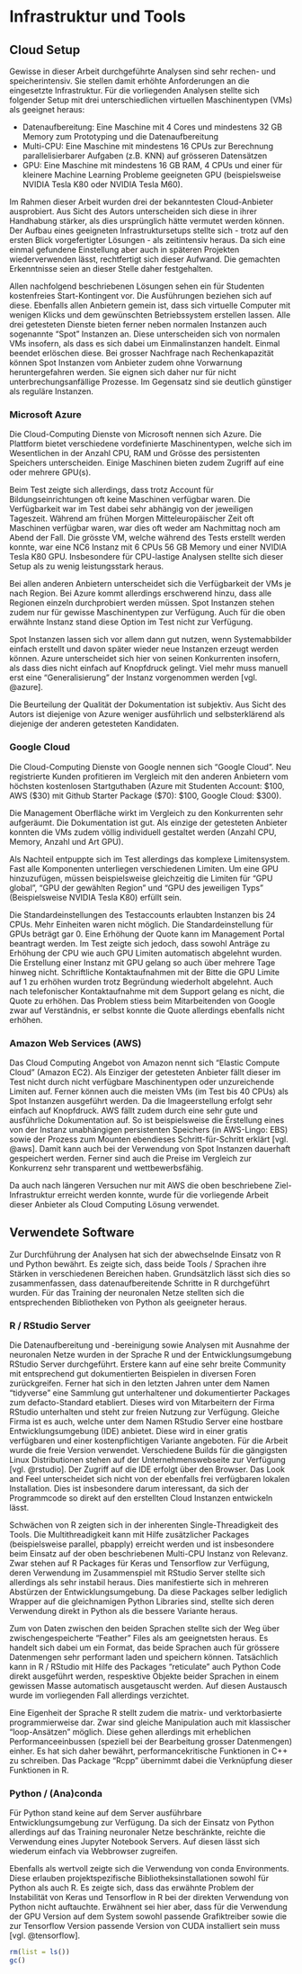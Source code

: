 # Infrastruktur und Tools

## Cloud Setup
Gewisse in dieser Arbeit durchgeführte Analysen sind sehr rechen- und speicherintensiv. Sie stellen damit erhöhte Anforderungen an die eingesetzte Infrastruktur. Für die vorliegenden Analysen stellte sich folgender Setup mit drei unterschiedlichen virtuellen Maschinentypen (VMs) als geeignet heraus:

-	Datenaufbereitung: Eine Maschine mit 4 Cores und mindestens 32 GB Memory zum Prototyping und die Datenaufbereitung
-	Multi-CPU: Eine Maschine mit mindestens 16 CPUs zur Berechnung parallelisierbarer Aufgaben (z.B. KNN) auf grösseren Datensätzen
-	GPU: Eine Maschine mit mindestens 16 GB RAM, 4 CPUs und einer für kleinere Machine Learning Probleme geeigneten GPU (beispielsweise NVIDIA Tesla K80 oder NVIDIA Tesla M60).

Im Rahmen dieser Arbeit wurden drei der bekanntesten Cloud-Anbieter ausprobiert. Aus Sicht des Autors unterscheiden sich diese in ihrer Handhabung stärker, als dies ursprünglich hätte vermutet werden können. Der Aufbau eines geeigneten Infrastruktursetups stellte sich - trotz auf den ersten Blick vorgefertigter Lösungen - als zeitintensiv heraus. Da sich eine einmal gefundene Einstellung aber auch in späteren Projekten wiederverwenden lässt, rechtfertigt sich dieser Aufwand. Die gemachten Erkenntnisse seien an dieser Stelle daher festgehalten.

Allen nachfolgend beschriebenen Lösungen sehen ein für Studenten kostenfreies Start-Kontingent vor. Die Ausführungen beziehen sich auf diese. Ebenfalls allen Anbietern gemein ist, dass sich virtuelle Computer mit wenigen Klicks und dem gewünschten Betriebssystem erstellen lassen. Alle drei getesteten Dienste bieten ferner neben normalen Instanzen auch sogenannte "Spot" Instanzen an. Diese unterscheiden sich von normalen VMs insofern, als dass es sich dabei um Einmalinstanzen handelt. Einmal beendet erlöschen diese. Bei grosser Nachfrage nach Rechenkapazität können Spot Instanzen vom Anbieter zudem ohne Vorwarnung heruntergefahren werden. Sie eignen sich daher nur für nicht unterbrechungsanfällige Prozesse. Im Gegensatz sind sie deutlich günstiger als reguläre Instanzen.


### Microsoft Azure
Die Cloud-Computing Dienste von Microsoft nennen sich Azure. Die Plattform bietet verschiedene vordefinierte Maschinentypen, welche sich im Wesentlichen in der Anzahl CPU, RAM und Grösse des persistenten Speichers unterscheiden. Einige Maschinen bieten zudem Zugriff auf eine oder mehrere GPU(s). 

Beim Test zeigte sich allerdings, dass trotz Account für Bildungseinrichtungen oft keine Maschinen verfügbar waren. Die Verfügbarkeit war im Test dabei sehr abhängig von der jeweiligen Tageszeit. Während am frühen Morgen Mitteleuropäischer Zeit oft Maschinen verfügbar waren, war dies oft weder am Nachmittag noch am Abend der Fall. Die grösste VM, welche während des Tests erstellt werden konnte, war eine NC6 Instanz mit 6 CPUs 56 GB Memory und einer NVIDIA Tesla K80 GPU. Insbesondere für CPU-lastige Analysen stellte sich dieser Setup als zu wenig leistungsstark heraus. 

Bei allen anderen Anbietern unterscheidet sich die Verfügbarkeit der VMs je nach Region. Bei Azure kommt allerdings erschwerend hinzu, dass alle Regionen einzeln durchprobiert werden müssen. Spot Instanzen stehen zudem nur für gewisse Maschinentypen zur Verfügung. Auch für die oben erwähnte Instanz stand diese Option im Test nicht zur Verfügung.

Spot Instanzen lassen sich vor allem dann gut nutzen, wenn Systemabbilder einfach erstellt und davon später wieder neue Instanzen erzeugt werden können. Azure unterscheidet sich hier von seinen Konkurrenten insofern, als dass dies nicht einfach auf Knopfdruck gelingt. Viel mehr muss manuell erst eine "Generalisierung" der Instanz vorgenommen werden [vgl. @azure].

Die Beurteilung der Qualität der Dokumentation ist subjektiv. Aus Sicht des Autors ist diejenige von Azure weniger ausführlich und selbsterklärend als diejenige der anderen getesteten Kandidaten. 

### Google Cloud
Die Cloud-Computing Dienste von Google nennen sich "Google Cloud". Neu registrierte Kunden profitieren im Vergleich mit den anderen Anbietern vom höchsten kostenlosen Startguthaben (Azure mit Studenten Account: $100, AWS ($30) mit Github Starter Package ($70): $100, Google Cloud: $300).

Die Management Oberfläche wirkt im Vergleich zu den Konkurrenten sehr aufgeräumt. Die Dokumentation ist gut. Als einzige der getesteten Anbieter konnten die VMs zudem völlig individuell gestaltet werden (Anzahl CPU, Memory, Anzahl und Art GPU). 

Als Nachteil entpuppte sich im Test allerdings das komplexe Limitensystem. Fast alle Komponenten unterliegen verschiedenen Limiten. Um eine GPU hinzuzufügen, müssen beispielsweise gleichzeitig die Limiten für "GPU global", "GPU der gewählten Region" und "GPU des jeweiligen Typs" (Beispielsweise NVIDIA Tesla K80) erfüllt sein. 

Die Standardeinstellungen des Testaccounts erlaubten Instanzen bis 24 CPUs. Mehr Einheiten waren nicht möglich. Die Standardeinstellung für GPUs beträgt gar 0. Eine Erhöhung der Quote kann im Management Portal beantragt werden. Im Test zeigte sich jedoch, dass sowohl Anträge zu Erhöhung der CPU wie auch GPU Limiten automatisch abgelehnt wurden. Die Erstellung einer Instanz mit GPU gelang so auch über mehrere Tage hinweg nicht. Schriftliche Kontaktaufnahmen mit der Bitte die GPU Limite auf 1 zu erhöhen wurden trotz Begründung wiederholt abgelehnt. Auch nach telefonischer Kontaktaufnahme mit dem Support gelang es nicht, die Quote zu erhöhen. Das Problem stiess beim Mitarbeitenden von Google zwar auf Verständnis, er selbst konnte die Quote allerdings ebenfalls nicht erhöhen. 

### Amazon Web Services (AWS)
Das Cloud Computing Angebot von Amazon nennt sich "Elastic Compute Cloud" (Amazon EC2). Als Einziger der getesteten Anbieter fällt dieser im Test nicht durch nicht verfügbare Maschinentypen oder unzureichende Limiten auf. Ferner können auch die meisten VMs (im Test bis 40 CPUs) als Spot Instanzen ausgeführt werden. Da die Imageerstellung erfolgt sehr einfach auf Knopfdruck. AWS fällt zudem durch eine sehr gute und ausführliche Dokumentation auf. So ist beispielsweise die Erstellung eines von der Instanz unabhängigen persistenten Speichers (in AWS-Lingo: EBS) sowie der Prozess zum Mounten ebendieses Schritt-für-Schritt erklärt [vgl. @aws]. Damit kann auch bei der Verwendung von Spot Instanzen dauerhaft gespeichert werden. Ferner sind auch die Preise im Vergleich zur Konkurrenz sehr transparent und wettbewerbsfähig.

Da auch nach längeren Versuchen nur mit AWS die oben beschriebene Ziel-Infrastruktur erreicht werden konnte, wurde für die vorliegende Arbeit dieser Anbieter als Cloud Computing Lösung verwendet.

## Verwendete Software
Zur Durchführung der Analysen hat sich der abwechselnde Einsatz von R und Python bewährt. Es zeigte sich, dass beide Tools / Sprachen ihre Stärken in verschiedenen Bereichen haben. Grundsätzlich lässt sich dies so zusammenfassen, dass datenaufbereitende Schritte in R durchgeführt wurden. Für das Training der neuronalen Netze stellten sich die entsprechenden Bibliotheken von Python als geeigneter heraus.

### R / RStudio Server
Die Datenaufbereitung und -bereinigung sowie Analysen mit Ausnahme der neuronalen Netze wurden in der Sprache R und der Entwicklungsumgebung RStudio Server durchgeführt. Erstere kann auf eine sehr breite Community mit entsprechend gut dokumentierten Beispielen in diversen Foren zurückgreifen. Ferner hat sich in den letzten Jahren unter dem Namen "tidyverse" eine Sammlung gut unterhaltener und dokumentierter Packages zum defacto-Standard etabliert. Dieses wird von Mitarbeitern der Firma RStudio unterhalten und steht zur freien Nutzung zur Verfügung. Gleiche Firma ist es auch, welche unter dem Namen RStudio Server eine hostbare Entwicklungsumgebung (IDE) anbietet. Diese wird in einer gratis verfügbaren und einer kostenpflichtigen Variante angeboten. Für die Arbeit wurde die freie Version verwendet. Verschiedene Builds für die gängigsten Linux Distributionen stehen auf der Unternehmenswebseite zur Verfügung [vgl. @rstudio]. Der Zugriff auf die IDE erfolgt über den Browser. Das Look and Feel unterscheidet sich nicht von der ebenfalls frei verfügbaren lokalen Installation. Dies ist insbesondere darum interessant, da sich der Programmcode so direkt auf den erstellten Cloud Instanzen entwickeln lässt.

Schwächen von R zeigten sich in der inherenten Single-Threadigkeit des Tools. Die Multithreadigkeit kann mit Hilfe zusätzlicher Packages (beispielsweise parallel, pbapply) erreicht werden und ist insbesondere beim Einsatz auf der oben beschriebenen Multi-CPU Instanz von Relevanz. Zwar stehen auf R Packages für Keras und Tensorflow zur Verfügung, deren Verwendung im Zusammenspiel mit RStudio Server stellte sich allerdings als sehr instabil heraus. Dies manifestierte sich in mehreren Abstürzen der Entwicklungsumgebung. Da diese Packages selber lediglich Wrapper auf die gleichnamigen Python Libraries sind, stellte sich deren Verwendung direkt in Python als die bessere Variante heraus. 

Zum von Daten zwischen den beiden Sprachen stellte sich der Weg über zwischengespeicherte "Feather" Files als am geeignetsten heraus. Es handelt sich dabei um ein Format, das beide Sprachen auch für grössere Datenmengen sehr performant laden und speichern können. Tatsächlich kann in R / RStudio mit Hilfe des Packages "reticulate" auch Python Code direkt ausgeführt werden, respesktive Objekte beider Sprachen in einem gewissen Masse automatisch ausgetauscht werden. Auf diesen Austausch wurde im vorliegenden Fall allerdings verzichtet.

Eine Eigenheit der Sprache R stellt zudem die matrix- und verktorbasierte programmierweise dar. Zwar sind gleiche Manipulation auch mit klassischer "loop-Ansätzen" möglich. Diese gehen allerdings mit erheblichen Performanceeinbussen (speziell bei der Bearbeitung grosser Datenmengen) einher. Es hat sich daher bewährt, performancekritische Funktionen in C++ zu schreiben. Das Package "Rcpp" übernimmt dabei die Verknüpfung dieser Funktionen in R.

### Python / (Ana)conda
Für Python stand keine auf dem Server ausführbare Entwicklungsumgebung zur Verfügung. Da sich der Einsatz von Python allerdings auf das Training neuronaler Netze beschränkte, reichte die Verwendung eines Jupyter Notebook Servers. Auf diesen lässt sich wiederum einfach via Webbrowser zugreifen.

Ebenfalls als wertvoll zeigte sich die Verwendung von conda Environments. Diese erlauben projektspezifische Bibliotheksinstallationen sowohl für Python als auch R. Es zeigte sich, dass das erwähnte Problem der Instabilität von Keras und Tensorflow in R bei der direkten Verwendung von Python nicht auftauchte. Erwähnent sei hier aber, dass für die Verwendung der GPU Version auf dem System sowohl passende Grafiktreiber sowie die zur Tensorflow Version passende Version von CUDA installiert sein muss [vgl. @tensorflow].


```r
rm(list = ls())
gc()
```



